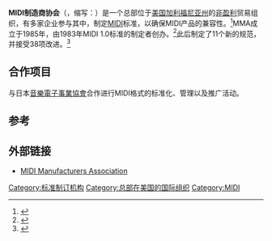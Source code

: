 '''MIDI制造商协会'''（{{lang-en|MIDI Manufacturers Association}}，缩写：{{lang|en|MMA}}）是一个总部位于[[美国|美国]][[加利福尼亚州|加利福尼亚州]]的[[非盈利组织|非盈利]]贸易组织，有多家企业参与其中，制定[[MIDI|MIDI]]标准，以确保MIDI产品的兼容性。<ref>{{cite web|title=About Us|url=http://www.midi.org/aboutus/aboutmma.php|publisher=MMA|year=2010|access-date=2019-02-15|archive-url=https://web.archive.org/web/20160116011459/http://www.midi.org/aboutus/aboutmma.php|archive-date=2016-01-16|dead-url=yes}}</ref>MMA成立于1985年，由1983年MIDI 1.0标准的制定者创办。<ref>{{cite web|title=MIDI Manufacturers Investigate New HD Protocol|url=http://www.midi.org/aboutus/news/hd.php|publisher=MMA|date=January 2008|access-date=2019-02-15|archive-url=https://web.archive.org/web/20110514214123/http://www.midi.org/aboutus/news/hd.php|archive-date=2011-05-14|dead-url=yes}}</ref>此后制定了11个新的规范，并接受38项改进。<ref>{{cite web|url= https://www.midi.org/about-the-mma|title= About the MIDI Manufacturers Association (MMA)|last= |first= |date= 2017|website= |publisher= MMA|access-date= December 16, 2017|quote= |archive-date= 2020-04-05|archive-url= https://web.archive.org/web/20200405193253/https://www.midi.org/about-the-mma|dead-url= no}}</ref>

== 合作项目 ==
与日本[[音樂電子事業協會|音樂電子事業協會]]合作进行MIDI格式的标准化、管理以及推广活动。

== 参考 ==
<references/>

== 外部链接 ==
* [https://web.archive.org/web/20150520120852/http://www.midi.org/ MIDI Manufacturers Association]

{{Music-stub}}
{{Computer-stub}}
{{authority control}}
[[Category:标准制订机构|Category:标准制订机构]]
[[Category:总部在美国的国际组织|Category:总部在美国的国际组织]]
[[Category:MIDI|Category:MIDI]]